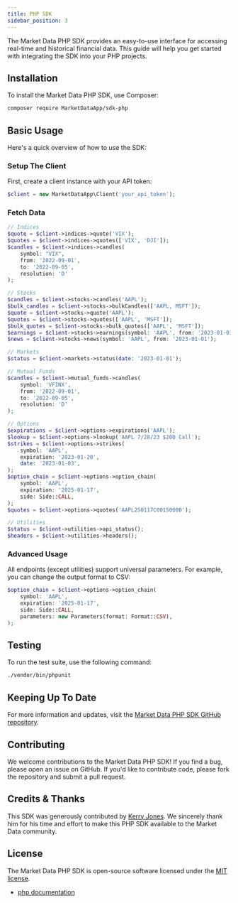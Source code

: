 ```yaml
---
title: PHP SDK
sidebar_position: 3
---
```


The Market Data PHP SDK provides an easy-to-use interface for accessing real-time and historical financial data. This guide will help you get started with integrating the SDK into your PHP projects.

## Installation

To install the Market Data PHP SDK, use Composer:

```bash
composer require MarketDataApp/sdk-php
```

## Basic Usage

Here's a quick overview of how to use the SDK:

### Setup The Client

First, create a client instance with your API token:

```php
$client = new MarketDataApp\Client('your_api_token');
```

### Fetch Data

```php
// Indices
$quote = $client->indices->quote('VIX');
$quotes = $client->indices->quotes(['VIX', 'DJI']);
$candles = $client->indices->candles(
    symbol: "VIX",
    from: '2022-09-01',
    to: '2022-09-05',
    resolution: 'D'
);

// Stocks
$candles = $client->stocks->candles('AAPL');
$bulk_candles = $client->stocks->bulkCandles(['AAPL, MSFT']);
$quote = $client->stocks->quote('AAPL');
$quotes = $client->stocks->quotes(['AAPL', 'MSFT']);
$bulk_quotes = $client->stocks->bulk_quotes(['AAPL', 'MSFT']);
$earnings = $client->stocks->earnings(symbol: 'AAPL', from: '2023-01-01');
$news = $client->stocks->news(symbol: 'AAPL', from: '2023-01-01');

// Markets
$status = $client->markets->status(date: '2023-01-01');

// Mutual Funds
$candles = $client->mutual_funds->candles(
    symbol: 'VFINX',
    from: '2022-09-01',
    to: '2022-09-05',
    resolution: 'D'
);

// Options
$expirations = $client->options->expirations('AAPL');
$lookup = $client->options->lookup('AAPL 7/28/23 $200 Call');
$strikes = $client->options->strikes(
    symbol: 'AAPL',
    expiration: '2023-01-20',
    date: '2023-01-03',
);
$option_chain = $client->options->option_chain(
    symbol: 'AAPL',
    expiration: '2025-01-17',
    side: Side::CALL,
);
$quotes = $client->options->quotes('AAPL250117C00150000');

// Utilities
$status = $client->utilities->api_status();
$headers = $client->utilities->headers();
```

### Advanced Usage

All endpoints (except utilities) support universal parameters. For example, you can change the output format to CSV:

```php
$option_chain = $client->options->option_chain(
    symbol: 'AAPL',
    expiration: '2025-01-17',
    side: Side::CALL,
    parameters: new Parameters(format: Format::CSV),
);
```

## Testing

To run the test suite, use the following command:

```bash
./vendor/bin/phpunit
```

## Keeping Up To Date

For more information and updates, visit the [Market Data PHP SDK GitHub repository](https://github.com/MarketDataApp/sdk-php).

## Contributing

We welcome contributions to the Market Data PHP SDK! If you find a bug, please open an issue on GitHub. If you'd like to contribute code, please fork the repository and submit a pull request.

## Credits & Thanks

This SDK was generously contributed by [Kerry Jones](https://github.com/KerryJones). We sincerely thank him for his time and effort to make this PHP SDK available to the Market Data community.

## License

The Market Data PHP SDK is open-source software licensed under the [MIT license](https://github.com/MarketDataApp/sdk-php/tree/main?tab=MIT-1-ov-file).

- [php documentation](/sdk-php/)